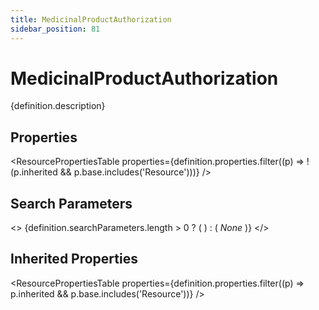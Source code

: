 ```yaml
---
title: MedicinalProductAuthorization
sidebar_position: 81
---
```



# MedicinalProductAuthorization

<p>{definition.description}</p>

## Properties

<ResourcePropertiesTable properties={definition.properties.filter((p) => !(p.inherited && p.base.includes('Resource')))} />

## Search Parameters

<>
  {definition.searchParameters.length > 0 ? (
    <SearchParamsTable searchParams={definition.searchParameters} />
  ) : (
    <em>None</em>
  )}
</>

## Inherited Properties

<ResourcePropertiesTable properties={definition.properties.filter((p) => p.inherited && p.base.includes('Resource'))} />


